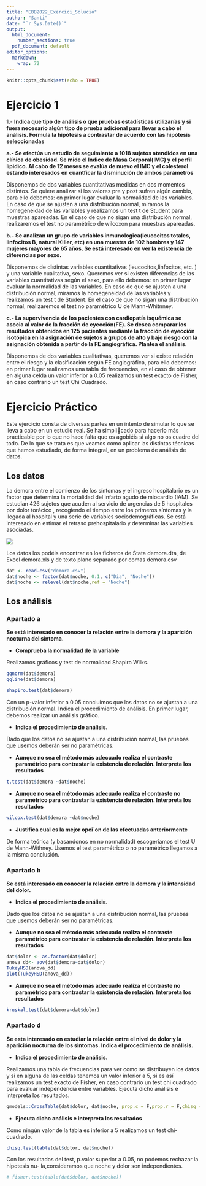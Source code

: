 ---
title: "EBB2022_Exercici_Solució"
author: "Santi"
date: "`r Sys.Date()`"
output:
  html_document: 
    number_sections: true
  pdf_document: default
editor_options:
  markdown:
    wrap: 72
---

```{r setup, include=FALSE}
knitr::opts_chunk$set(echo = TRUE)
```

# Ejercicio 1 

1.- **Indica que tipo de análisis o que pruebas estadísticas utilizarías y si fuera necesario algún tipo de prueba adicional para llevar a cabo el análisis. Formula la hipótesis a contrastar de acuerdo con las hipótesis seleccionadas**

**a.- Se efectúa un estudio de seguimiento a 1018 sujetos atendidos en una clínica de obesidad. Se mide el Indice de Masa Corporal(IMC) y el perfil lipídico. Al cabo de 12 meses se evalúa de nuevo el IMC y el colesterol estando interesados en cuantficar la disminución de ambos parámetros**

Disponemos de dos variables cuantitativas medidas en dos momentos distintos. Se quiere analizar si los valores pre y post sufren algún cambio, para ello debemos: en primer lugar evaluar la normalidad de las variables. En caso de que se ajusten a una distribución normal, miramos la homegeneidad de las variables y realizamos un test t de Student para muestras apareadas. En el caso de que no sigan una distribución normal, realizaremos el test no paramétrico de wilcoxon para muestras apareadas.

**b.- Se analizan un grupo de variables inmunologica(leucocitos totales, linfocitos B, natural Killer, etc) en una muestra de 102 hombres y 147 mujeres mayores de 65 años. Se está interesado en ver la existencia de diferencias por sexo.**

Disponemos de distintas variables cuantitativas (leucocitos,linfocitos, etc. ) y una variable cualitativa, sexo. Queremos ver si existen diferencias de las variables cuantitativas según el sexo, para ello debemos: en primer lugar evaluar la normalidad de las variables. En caso de que se ajusten a una distribución normal, miramos la homegeneidad de las variables y realizamos un test t de Student. En el caso de que no sigan una distribución normal, realizaremos el test no paramétrico U de Mann-Whitnney.

**c.- La supervivencia de los pacientes con cardiopatía isquémica se asocia al valor de la fracción de eyección(FE). Se desea comparar los resultados obtenidos en 125 pacientes mediante la fracción de eyección isotópica en la asignación de sujetos a grupos de alto y bajo riesgo con la asignación obtenida a partir de la FE angiográfica. Plantea el análisis.**

Disponemos de dos variables cualitativas, queremos ver si existe relación entre el riesgo y la clasificación según FE angiográfica, para ello debemos: en primer lugar realizamos una tabla de frecuencias, en el caso de obtener en alguna celda un valor inferior a 0.05 realizamos un test exacto de Fisher, en caso contrario un test Chi Cuadrado.

# Ejercicio Práctico

Este ejercicio consta de diversas partes en un intento de simular lo que se lleva a cabo en un estudio real. Se ha simplicado para hacerlo más practicable por lo que no hace falta que os agobiéis si algo no os cuadre del todo. De lo que se trata es que veamos como aplicar las distintas técnicas que hemos estudiado, de forma integral, en un problema de análisis de datos.

## Los datos

La demora entre el comienzo de los síntomas y el ingreso hospitalario es un factor que determina la mortalidad del infarto agudo de miocardio (IAM). Se estudian 426 sujetos que acuden al servicio de urgencias de 5 hospitales por dolor torácico , recogiendo el tiempo entre los primeros síntomas y la llegada al hospital y una serie de variables sociodemográficas. Se está interesado en estimar el retraso prehospitalario y determinar las variables asociadas.

![](demora.png)


Los datos los podéis encontrar en los ficheros de Stata demora.dta, de Excel demora.xls y de texto plano separado por comas demora.csv

```{r  }
dat <- read.csv("demora.csv")
dat$noche <- factor(dat$noche, 0:1, c("Dia", "Noche"))
dat$noche <- relevel(dat$noche,ref = "Noche")
```

## Los análisis

### Apartado a
**Se está interesado en conocer la relación entre la demora y la aparición nocturna del síntoma.**
 
- **Comprueba la normalidad de la variable**


Realizamos gráficos y test de normalidad Shapiro Wilks.

```{r  }
qqnorm(dat$demora)
qqline(dat$demora)

shapiro.test(dat$demora)
```

Con un p-valor inferior a 0.05 concluimos que los datos no se ajustan a una distribución normal. Indica el procedimiento de análisis. En primer lugar, debemos realizar un análisis gráfico.


- **Indica el procedimiento de análisis.**


Dado que los datos no se ajustan a una distribución normal, las pruebas que usemos deberán ser no paramétricas.

- **Aunque no sea el método más adecuado realiza el contraste paramétrico para contrastar la existencia de relación. Interpreta los resultados**

```{r}
t.test(dat$demora ~dat$noche)
```


- **Aunque no sea el método más adecuado realiza el contraste no paramétrico para contrastar la existencia de relación. Interpreta los resultados**


```{r}
wilcox.test(dat$demora ~dat$noche)
```
- **Justifica cual es la mejor opci´on de las efectuadas anteriormente**

De forma teórica (y basandonos en no normalidad) escogeriamos el test U de Mann-Withney. Usemos el test paramétrico o no paramétrico llegamos a la misma conclusión.


### Apartado b

**Se está interesado en conocer la relación entre la demora y la intensidad del dolor.**

- **Indica el procedimiento de análisis.**

Dado que los datos no se ajustan a una distribución normal, las pruebas que usemos deberán ser no paramétricas.


- **Aunque no sea el método más adecuado realiza el contraste paramétrico para contrastar la existencia de relación. Interpreta los resultados**

```{r}

dat$dolor <- as.factor(dat$dolor)
anova_dd<- aov(dat$demora~dat$dolor)
TukeyHSD(anova_dd)
plot(TukeyHSD(anova_dd))
```


- **Aunque no sea el método más adecuado realiza el contraste no paramétrico para contrastar la existencia de relación. Interpreta los resultados**


```{r}
kruskal.test(dat$demora~dat$dolor)
```


<!-- ### Apartado c -->

<!-- **Se cree que a un 20% de los pacientes les aparecen los síntomas por la noche. Comprueba dicha hipotesis. Que conclusión se obtiene** -->

<!-- Realizamos un test de proporciones para una muestra. Con un p-valor inferior a 0.05 rechazamos que al 20% de los pacientes les aparezcan los síntomas por la noche. -->

<!-- ```{r  } -->
<!-- prop.test(table(dat$noche),p = .2) -->
<!-- ``` -->


### Apartado d 

**Se esta interesado en estudiar la relación entre el nivel de dolor y la aparición nocturna de los sintomas. Indica el procedimiento de análisis.**

- **Indica el procedimiento de análisis.**

Realizamos una tabla de frecuencias para ver como se distribuyen los datos y si en alguna de las celdas tenemos un valor inferior a 5, si es así realizamos un test exacto de Fisher, en caso contrario un test chi cuadrado para evaluar independencia entre variables. Ejecuta dicho análisis e interpreta los resultados.

```{r  }
gmodels::CrossTable(dat$dolor, dat$noche, prop.c = F,prop.r = F,chisq = F,prop.chisq = F)
```
- **Ejecuta dicho análisis e interpreta los resultados**

Como ningún valor de la tabla es inferior a 5 realizamos un test chi-cuadrado.

```{r  }
chisq.test(table(dat$dolor, dat$noche))
```

Con los resultados del test, p.valor superior a 0.05, no podemos rechazar la hipotesis nu- la,consideramos que noche y dolor son independientes.



```{r}
# fisher.test(table(dat$dolor, dat$noche))
```



